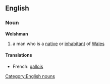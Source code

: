 ==English==
===Noun===
'''Welshman'''
#a man who is a [[native]] or [[inhabitant]] of [[Wales]]
====Translations====
*French: [[gallois]]

[[Category:English nouns]]